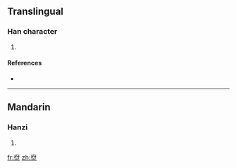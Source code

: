 ==Translingual==

===Han character===
{{Han char|rn=86|rad=火|as=08|sn=12|four=|canj=戈人戈火 (IOIF)}}

# {{defn|Han|sort=火08}}

====References====
* {{Han ref|kx=0674.040|dkj=19117|hdz=32210.110|uh=7124|ud=28964}}

----

==Mandarin==

===Hanzi===
{{cmn-hanzi|pin=[[fǔ]] ([[fu3]])|wg=fu<sup>3</sup>}}

# {{defn|Mandarin|sort=火08}}

[[fr:焤]]
[[zh:焤]]